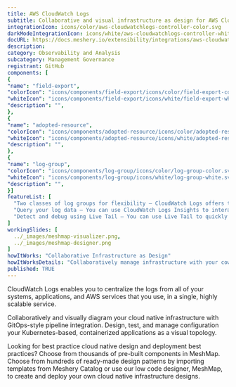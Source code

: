 ```yaml
---
title: AWS CloudWatch Logs
subtitle: Collaborative and visual infrastructure as design for AWS CloudWatch Logs
integrationIcon: icons/color/aws-cloudwatchlogs-controller-color.svg
darkModeIntegrationIcon: icons/white/aws-cloudwatchlogs-controller-white.svg
docURL: https://docs.meshery.io/extensibility/integrations/aws-cloudwatchlogs-controller
description: 
category: Observability and Analysis
subcategory: Management Governance
registrant: GitHub
components: [
{
"name": "field-export",
"colorIcon": "icons/components/field-export/icons/color/field-export-color.svg",
"whiteIcon": "icons/components/field-export/icons/white/field-export-white.svg",
"description": "",
},
{
"name": "adopted-resource",
"colorIcon": "icons/components/adopted-resource/icons/color/adopted-resource-color.svg",
"whiteIcon": "icons/components/adopted-resource/icons/white/adopted-resource-white.svg",
"description": "",
},
{
"name": "log-group",
"colorIcon": "icons/components/log-group/icons/color/log-group-color.svg",
"whiteIcon": "icons/components/log-group/icons/white/log-group-white.svg",
"description": "",
}]
featureList: [
  "Two classes of log groups for flexibility – CloudWatch Logs offers two classes of log groups so that you can have a cost-effective option for logs that you access infrequently. ",
  "Query your log data – You can use CloudWatch Logs Insights to interactively search and analyze your log data. ",
  "Detect and debug using Live Tail – You can use Live Tail to quickly troubleshoot incidents by viewing a streaming list of new log events as they are ingested. "
]
workingSlides: [
  ../_images/meshmap-visualizer.png,
  ../_images/meshmap-designer.png
]
howItWorks: "Collaborative Infrastructure as Design"
howItWorksDetails: "Collaboratively manage infrastructure with your coworkers synchronously sharing the same designs."
published: TRUE
---
```

<p>
CloudWatch Logs enables you to centralize the logs from all of your systems, applications, and AWS services that you use, in a single, highly scalable service.
</p>
<p>
    Collaboratively and visually diagram your cloud native infrastructure with GitOps-style pipeline integration. Design, test, and manage configuration your Kubernetes-based, containerized applications as a visual topology.
</p>
<p>
    Looking for best practice cloud native design and deployment best practices? Choose from thousands of pre-built components in MeshMap. Choose from hundreds of ready-made design patterns by importing templates from Meshery Catalog or use our low code designer, MeshMap, to create and deploy your own cloud native infrastructure designs.
</p>
